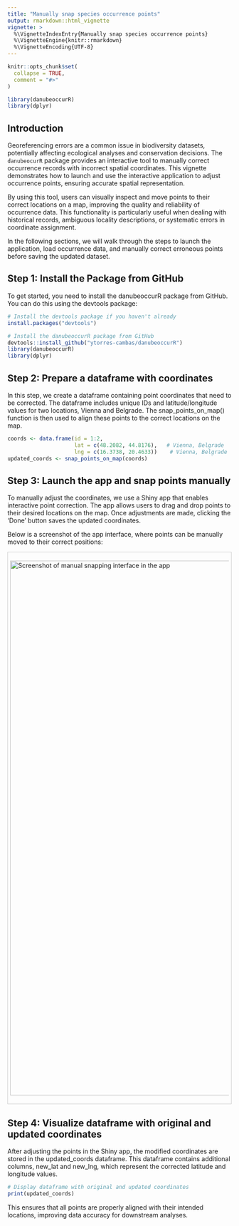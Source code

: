 ```yaml
---
title: "Manually snap species occurrence points"
output: rmarkdown::html_vignette
vignette: >
  %\VignetteIndexEntry{Manually snap species occurrence points}
  %\VignetteEngine{knitr::rmarkdown}
  %\VignetteEncoding{UTF-8}
---
```



```r
knitr::opts_chunk$set(
  collapse = TRUE,
  comment = "#>"
)
```

```r
library(danubeoccurR)
library(dplyr)
```

## Introduction

Georeferencing errors are a common issue in biodiversity datasets, potentially 
affecting ecological analyses and conservation decisions. The `danubeocurR` 
package provides an interactive tool to manually correct occurrence records with
incorrect spatial coordinates. This vignette demonstrates how to launch and use 
the interactive application to adjust occurrence points, ensuring accurate 
spatial representation.

By using this tool, users can visually inspect and move points to their correct 
locations on a map, improving the quality and reliability of occurrence data. 
This functionality is particularly useful when dealing with historical records, 
ambiguous locality descriptions, or systematic errors in coordinate assignment.

In the following sections, we will walk through the steps to launch the 
application, load occurrence data, and manually correct erroneous points before
saving the updated dataset.

## Step 1: Install the Package from GitHub

To get started, you need to install the danubeoccurR
package from GitHub. You can do this using the devtools package:
```r
# Install the devtools package if you haven't already
install.packages("devtools")

# Install the danubeoccurR package from GitHub
devtools::install_github("ytorres-cambas/danubeoccurR")
library(danubeoccurR)
library(dplyr)
```

## Step 2: Prepare a dataframe with coordinates

In this step, we create a dataframe containing point coordinates that need to be
corrected. The dataframe includes unique IDs and latitude/longitude values for 
two locations, Vienna and Belgrade. The snap_points_on_map() function is then 
used to align these points to the correct locations on the map.

```r
coords <- data.frame(id = 1:2, 
                     lat = c(48.2082, 44.8176),   # Vienna, Belgrade
                     lng = c(16.3738, 20.4633))    # Vienna, Belgrade 
updated_coords <- snap_points_on_map(coords)
```

## Step 3: Launch the app and snap points manually

To manually adjust the coordinates, we use a Shiny app that enables interactive point correction. The app allows users to drag and drop points to their desired locations on the map. Once adjustments are made, clicking the 'Done' button saves the updated coordinates.

Below is a screenshot of the app interface, where points can be manually moved to their correct positions:

<div style="max-width:100%; height:auto; overflow:auto; border:1px solid #ccc; padding:5px;">
  <img src="manual_snap1.png" alt="Screenshot of manual snapping interface in the app" style="width:1200px; height:auto;">
</div>


## Step 4: Visualize dataframe with original and updated coordinates

After adjusting the points in the Shiny app, the modified coordinates are stored in the updated_coords dataframe. This dataframe contains additional columns, new_lat and new_lng, which represent the corrected latitude and longitude values.

```r
# Display dataframe with original and updated coordinates
print(updated_coords)
```

This ensures that all points are properly aligned with their intended locations, improving data accuracy for downstream analyses.
